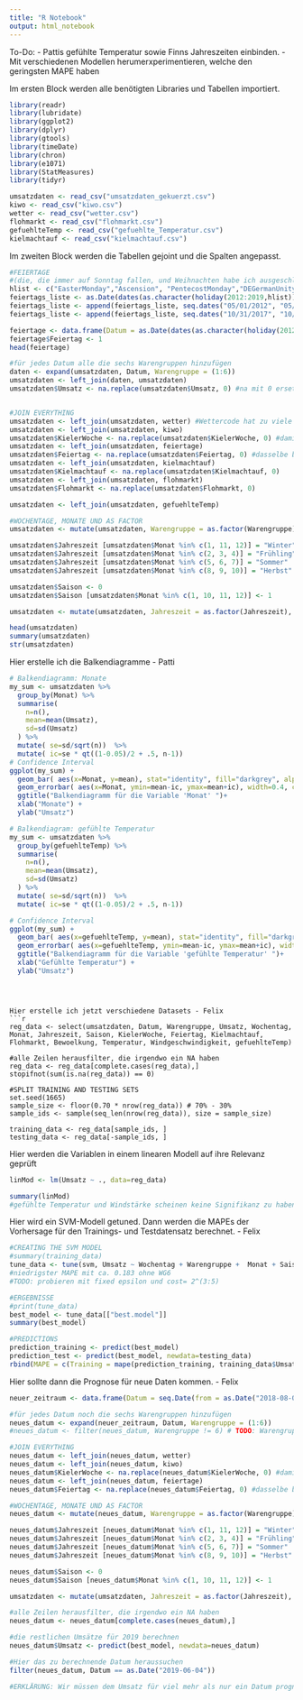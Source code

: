 ```yaml
---
title: "R Notebook"
output: html_notebook
---
```

To-Do:
- Pattis gefühlte Temperatur sowie Finns Jahreszeiten einbinden.
- Mit verschiedenen Modellen herumerxperimentieren, welche den geringsten MAPE haben

Im ersten Block werden alle benötigten Libraries und Tabellen importiert.
```r
library(readr)
library(lubridate)
library(ggplot2)
library(dplyr)
library(gtools)
library(timeDate)
library(chron)
library(e1071)
library(StatMeasures)
library(tidyr)

umsatzdaten <- read_csv("umsatzdaten_gekuerzt.csv")
kiwo <- read_csv("kiwo.csv")
wetter <- read_csv("wetter.csv")
flohmarkt <- read_csv("flohmarkt.csv")
gefuehlteTemp <- read_csv("gefuehlte_Temperatur.csv")
kielmachtauf <- read_csv("kielmachtauf.csv")
```


Im zweiten Block werden die Tabellen gejoint und die Spalten angepasst.
```r
#FEIERTAGE
#(die, die immer auf Sonntag fallen, und Weihnachten habe ich ausgeschlossen)
hlist <- c("EasterMonday","Ascension", "PentecostMonday","DEGermanUnity", "NewYearsDay", "USGoodFriday")
feiertags_liste <- as.Date(dates(as.character(holiday(2012:2019,hlist)), format="Y-M-D")) # die obenstehenden Feiertage
feiertags_liste <- append(feiertags_liste, seq.dates("05/01/2012", "05/01/2019", by = "year")) # Tag der Arbeit
feiertags_liste <- append(feiertags_liste, seq.dates("10/31/2017", "10/31/2019", by = "year")) # Reformationstag

feiertage <- data.frame(Datum = as.Date(dates(as.character(holiday(2012:2019,hlist)), format="Y-M-D")))
feiertage$Feiertag <- 1
head(feiertage)

#für jedes Datum alle die sechs Warengruppen hinzufügen
daten <- expand(umsatzdaten, Datum, Warengruppe = (1:6))
umsatzdaten <- left_join(daten, umsatzdaten)
umsatzdaten$Umsatz <- na.replace(umsatzdaten$Umsatz, 0) #na mit 0 ersetzen


#JOIN EVERYTHING
umsatzdaten <- left_join(umsatzdaten, wetter) #Wettercode hat zu viele NAs
umsatzdaten <- left_join(umsatzdaten, kiwo)
umsatzdaten$KielerWoche <- na.replace(umsatzdaten$KielerWoche, 0) #damit 0 und nicht "na" steht, wenn keine KiWo ist
umsatzdaten <- left_join(umsatzdaten, feiertage)
umsatzdaten$Feiertag <- na.replace(umsatzdaten$Feiertag, 0) #dasselbe bei Feiertagen
umsatzdaten <- left_join(umsatzdaten, kielmachtauf)
umsatzdaten$Kielmachtauf <- na.replace(umsatzdaten$Kielmachtauf, 0) 
umsatzdaten <- left_join(umsatzdaten, flohmarkt)
umsatzdaten$Flohmarkt <- na.replace(umsatzdaten$Flohmarkt, 0) 

umsatzdaten <- left_join(umsatzdaten, gefuehlteTemp)

#WOCHENTAGE, MONATE UND AS FACTOR
umsatzdaten <- mutate(umsatzdaten, Warengruppe = as.factor(Warengruppe), Wochentag = as.factor(weekdays(Datum)), Monat = as.factor(month(Datum)), Feiertag = as.factor(Feiertag), KielerWoche = as.factor(KielerWoche), Flohmarkt = as.factor(Flohmarkt), Kielmachtauf = as.factor(Kielmachtauf))

umsatzdaten$Jahreszeit [umsatzdaten$Monat %in% c(1, 11, 12)] = "Winter"
umsatzdaten$Jahreszeit [umsatzdaten$Monat %in% c(2, 3, 4)] = "Frühling"
umsatzdaten$Jahreszeit [umsatzdaten$Monat %in% c(5, 6, 7)] = "Sommer"
umsatzdaten$Jahreszeit [umsatzdaten$Monat %in% c(8, 9, 10)] = "Herbst"

umsatzdaten$Saison <- 0
umsatzdaten$Saison [umsatzdaten$Monat %in% c(1, 10, 11, 12)] <- 1

umsatzdaten <- mutate(umsatzdaten, Jahreszeit = as.factor(Jahreszeit), Saison = as.factor(Saison))

head(umsatzdaten)
summary(umsatzdaten)
str(umsatzdaten)
```


Hier erstelle ich die Balkendiagramme - Patti
```r
# Balkendiagramm: Monate
my_sum <- umsatzdaten %>%
  group_by(Monat) %>%
  summarise(
    n=n(),
    mean=mean(Umsatz),
    sd=sd(Umsatz)
  ) %>%
  mutate( se=sd/sqrt(n))  %>%
  mutate( ic=se * qt((1-0.05)/2 + .5, n-1))
# Confidence Interval
ggplot(my_sum) +
  geom_bar( aes(x=Monat, y=mean), stat="identity", fill="darkgrey", alpha=0.5) +
  geom_errorbar( aes(x=Monat, ymin=mean-ic, ymax=mean+ic), width=0.4, colour="black", alpha=0.9, size=1.5) +
  ggtitle("Balkendiagramm für die Variable 'Monat' ")+
  xlab("Monate") + 
  ylab("Umsatz")

# Balkendiagram: gefühlte Temperatur
my_sum <- umsatzdaten %>%
  group_by(gefuehlteTemp) %>%
  summarise(
    n=n(),
    mean=mean(Umsatz),
    sd=sd(Umsatz)
  ) %>%
  mutate( se=sd/sqrt(n))  %>%
  mutate( ic=se * qt((1-0.05)/2 + .5, n-1))

# Confidence Interval
ggplot(my_sum) +
  geom_bar( aes(x=gefuehlteTemp, y=mean), stat="identity", fill="darkgrey", alpha=0.5) +
  geom_errorbar( aes(x=gefuehlteTemp, ymin=mean-ic, ymax=mean+ic), width=0.4, colour="black", alpha=0.9, size=1.5) +
  ggtitle("Balkendiagramm für die Variable 'gefühlte Temperatur' ")+
  xlab("Gefühlte Temperatur") + 
  ylab("Umsatz")
```


```



Hier erstelle ich jetzt verschiedene Datasets - Felix
```r
reg_data <- select(umsatzdaten, Datum, Warengruppe, Umsatz, Wochentag, Monat, Jahreszeit, Saison, KielerWoche, Feiertag, Kielmachtauf, Flohmarkt, Bewoelkung, Temperatur, Windgeschwindigkeit, gefuehlteTemp)

#alle Zeilen herausfilter, die irgendwo ein NA haben
reg_data <- reg_data[complete.cases(reg_data),]
stopifnot(sum(is.na(reg_data)) == 0)

#SPLIT TRAINING AND TESTING SETS
set.seed(1665)
sample_size <- floor(0.70 * nrow(reg_data)) # 70% - 30%
sample_ids <- sample(seq_len(nrow(reg_data)), size = sample_size)

training_data <- reg_data[sample_ids, ]
testing_data <- reg_data[-sample_ids, ]

```

Hier werden die Variablen in einem linearen Modell auf ihre Relevanz geprüft
```r
linMod <- lm(Umsatz ~ ., data=reg_data)

summary(linMod)
#gefühlte Temperatur und Windstärke scheinen keine Signifikanz zu haben

```


Hier wird ein SVM-Modell getuned. Dann werden die MAPEs der Vorhersage für den Trainings- und Testdatensatz berechnet. - Felix
```r
#CREATING THE SVM MODEL
#summary(training_data)
tune_data <- tune(svm, Umsatz ~ Wochentag + Warengruppe +  Monat + Saison * Warengruppe + Jahreszeit + KielerWoche + Feiertag + Temperatur, data=training_data, ranges = list(epsilon = seq(0.2, 1, 0.1), cost = 2^(1:3)))
#niedrigster MAPE mit ca. 0.183 ohne WG6
#TODO: probieren mit fixed epsilon und cost= 2^(3:5)

#ERGEBNISSE
#print(tune_data)
best_model <- tune_data[["best.model"]]
summary(best_model) 

#PREDICTIONS
prediction_training <- predict(best_model)
prediction_test <- predict(best_model, newdata=testing_data)
rbind(MAPE = c(Training = mape(prediction_training, training_data$Umsatz), Test = mape(prediction_test, testing_data$Umsatz)))

```


Hier sollte dann die Prognose für neue Daten kommen. - Felix
```r
neuer_zeitraum <- data.frame(Datum = seq.Date(from = as.Date("2018-08-01"), to = as.Date("2019-08-01"), by = "day"))

#für jedes Datum noch die sechs Warengruppen hinzufügen
neues_datum <- expand(neuer_zeitraum, Datum, Warengruppe = (1:6))
#neues_datum <- filter(neues_datum, Warengruppe != 6) # TODO: Warengruppe 6 raus, außer in Monaten >= 11

#JOIN EVERYTHING
neues_datum <- left_join(neues_datum, wetter)
neues_datum <- left_join(neues_datum, kiwo)
neues_datum$KielerWoche <- na.replace(neues_datum$KielerWoche, 0) #damit 0 und nicht "na" steht, wenn keine KiWo ist
neues_datum <- left_join(neues_datum, feiertage)
neues_datum$Feiertag <- na.replace(neues_datum$Feiertag, 0) #dasselbe bei Feiertagen

#WOCHENTAGE, MONATE UND AS FACTOR
neues_datum <- mutate(neues_datum, Warengruppe = as.factor(Warengruppe), Wochentag = as.factor(weekdays(Datum)), Monat = as.factor(month(Datum)), Feiertag = as.factor(Feiertag), KielerWoche = as.factor(KielerWoche))

neues_datum$Jahreszeit [neues_datum$Monat %in% c(1, 11, 12)] = "Winter"
neues_datum$Jahreszeit [neues_datum$Monat %in% c(2, 3, 4)] = "Frühling"
neues_datum$Jahreszeit [neues_datum$Monat %in% c(5, 6, 7)] = "Sommer"
neues_datum$Jahreszeit [neues_datum$Monat %in% c(8, 9, 10)] = "Herbst"

neues_datum$Saison <- 0
neues_datum$Saison [neues_datum$Monat %in% c(1, 10, 11, 12)] <- 1

umsatzdaten <- mutate(umsatzdaten, Jahreszeit = as.factor(Jahreszeit), Saison = as.factor(Saison))

#alle Zeilen herausfilter, die irgendwo ein NA haben
neues_datum <- neues_datum[complete.cases(neues_datum),]

#die restlichen Umsätze für 2019 berechnen
neues_datum$Umsatz <- predict(best_model, newdata=neues_datum)

#Hier das zu berechnende Datum heraussuchen
filter(neues_datum, Datum == as.Date("2019-06-04"))

#ERKLÄRUNG: Wir müssen dem Umsatz für viel mehr als nur ein Datum prognostizieren, damit von allen Faktorvariablen auch mindestens zwei Ausprägungen vorhanden sind (also Kieler Woche und Feiertage müssen enthalten sein)

```